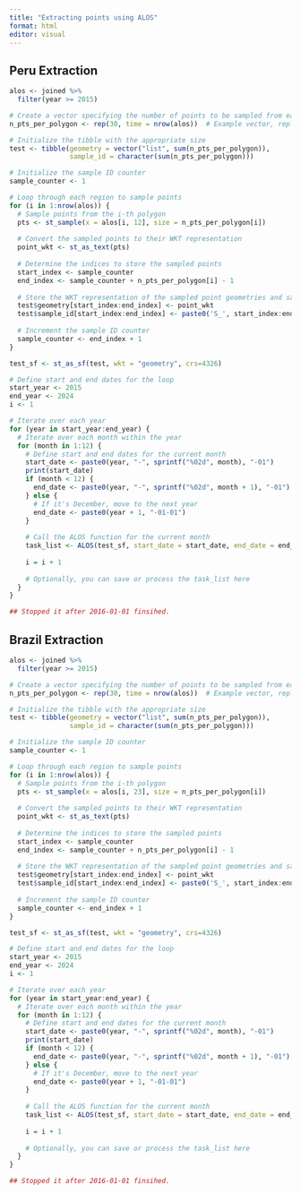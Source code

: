 ```yaml
---
title: "Extracting points using ALOS"
format: html
editor: visual
---
```


## Peru Extraction

```r
alos <- joined %>% 
  filter(year >= 2015)

# Create a vector specifying the number of points to be sampled from each polygon
n_pts_per_polygon <- rep(30, time = nrow(alos))  # Example vector, replace with your desired values

# Initialize the tibble with the appropriate size
test <- tibble(geometry = vector("list", sum(n_pts_per_polygon)),
               sample_id = character(sum(n_pts_per_polygon)))

# Initialize the sample ID counter
sample_counter <- 1

# Loop through each region to sample points
for (i in 1:nrow(alos)) {
  # Sample points from the i-th polygon
  pts <- st_sample(x = alos[i, 12], size = n_pts_per_polygon[i])
  
  # Convert the sampled points to their WKT representation
  point_wkt <- st_as_text(pts)
  
  # Determine the indices to store the sampled points
  start_index <- sample_counter
  end_index <- sample_counter + n_pts_per_polygon[i] - 1
  
  # Store the WKT representation of the sampled point geometries and sample IDs in the test tibble
  test$geometry[start_index:end_index] <- point_wkt
  test$sample_id[start_index:end_index] <- paste0('S_', start_index:end_index)
        
  # Increment the sample ID counter
  sample_counter <- end_index + 1
}

test_sf <- st_as_sf(test, wkt = "geometry", crs=4326)

```

```r
# Define start and end dates for the loop
start_year <- 2015
end_year <- 2024
i <- 1

# Iterate over each year
for (year in start_year:end_year) {
  # Iterate over each month within the year
  for (month in 1:12) {
    # Define start and end dates for the current month
    start_date <- paste0(year, "-", sprintf("%02d", month), "-01")
    print(start_date)
    if (month < 12) {
      end_date <- paste0(year, "-", sprintf("%02d", month + 1), "-01")
    } else {
      # If it's December, move to the next year
      end_date <- paste0(year + 1, "-01-01")
    }
    
    # Call the ALOS function for the current month
    task_list <- ALOS(test_sf, start_date = start_date, end_date = end_date, file_prefix = as.character(i))
    
    i = i + 1
    
    # Optionally, you can save or process the task_list here
  }
}

## Stopped it after 2016-01-01 finsihed.
```

## Brazil Extraction

```r
alos <- joined %>% 
  filter(year >= 2015)

# Create a vector specifying the number of points to be sampled from each polygon
n_pts_per_polygon <- rep(30, time = nrow(alos))  # Example vector, replace with your desired values

# Initialize the tibble with the appropriate size
test <- tibble(geometry = vector("list", sum(n_pts_per_polygon)),
               sample_id = character(sum(n_pts_per_polygon)))

# Initialize the sample ID counter
sample_counter <- 1

# Loop through each region to sample points
for (i in 1:nrow(alos)) {
  # Sample points from the i-th polygon
  pts <- st_sample(x = alos[i, 23], size = n_pts_per_polygon[i])
  
  # Convert the sampled points to their WKT representation
  point_wkt <- st_as_text(pts)
  
  # Determine the indices to store the sampled points
  start_index <- sample_counter
  end_index <- sample_counter + n_pts_per_polygon[i] - 1
  
  # Store the WKT representation of the sampled point geometries and sample IDs in the test tibble
  test$geometry[start_index:end_index] <- point_wkt
  test$sample_id[start_index:end_index] <- paste0('S_', start_index:end_index)
        
  # Increment the sample ID counter
  sample_counter <- end_index + 1
}

test_sf <- st_as_sf(test, wkt = "geometry", crs=4326)

```

```r
# Define start and end dates for the loop
start_year <- 2015
end_year <- 2024
i <- 1

# Iterate over each year
for (year in start_year:end_year) {
  # Iterate over each month within the year
  for (month in 1:12) {
    # Define start and end dates for the current month
    start_date <- paste0(year, "-", sprintf("%02d", month), "-01")
    print(start_date)
    if (month < 12) {
      end_date <- paste0(year, "-", sprintf("%02d", month + 1), "-01")
    } else {
      # If it's December, move to the next year
      end_date <- paste0(year + 1, "-01-01")
    }
    
    # Call the ALOS function for the current month
    task_list <- ALOS(test_sf, start_date = start_date, end_date = end_date, file_prefix = as.character(i))
    
    i = i + 1
    
    # Optionally, you can save or process the task_list here
  }
}

## Stopped it after 2016-01-01 finsihed.
```
